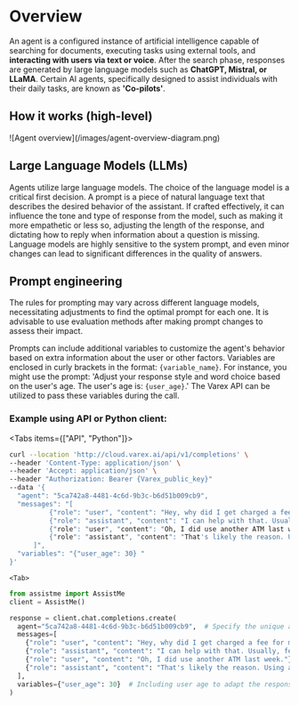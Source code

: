 # Overview

An agent is a configured instance of artificial intelligence capable of searching for documents, executing tasks using external tools, and **interacting with users via text or voice**. After the search phase, responses are generated by large language models such as **ChatGPT, Mistral, or LLaMA**. Certain AI agents, specifically designed to assist individuals with their daily tasks, are known as **'Co-pilots'**.

## How it works (high-level)

<Frame border fullWidth>
  ![Agent overview](/images/agent-overview-diagram.png)
</Frame>

## Large Language Models (LLMs)

Agents utilize large language models. The choice of the language model is a critical first decision. A prompt is a piece of natural language text that describes the desired behavior of the assistant. If crafted effectively, it can influence the tone and type of response from the model, such as making it more empathetic or less so, adjusting the length of the response, and dictating how to reply when information about a question is missing. Language models are highly sensitive to the system prompt, and even minor changes can lead to significant differences in the quality of answers.

## Prompt engineering

The rules for prompting may vary across different language models, necessitating adjustments to find the optimal prompt for each one. It is advisable to use evaluation methods after making prompt changes to assess their impact.

Prompts can include additional variables to customize the agent's behavior based on extra information about the user or other factors. Variables are enclosed in curly brackets in the format: `{variable_name}`. For instance, you might use the prompt: 'Adjust your response style and word choice based on the user's age. The user's age is: `{user_age}`.' The Varex API can be utilized to pass these variables during the call.


### Example using API or Python client:


<Tabs items={["API", "Python"]}>
  <Tab>
 
  ```bash
  curl --location 'http://cloud.varex.ai/api/v1/completions' \
  --header 'Content-Type: application/json' \
  --header 'Accept: application/json' \
  --header "Authorization: Bearer {Varex_public_key}"
  --data '{
    "agent": "5ca742a8-4481-4c6d-9b3c-b6d51b009cb9",
    "messages": "[
            {"role": "user", "content": "Hey, why did I get charged a fee for my checking account this month?"},
            {"role": "assistant", "content": "I can help with that. Usually, fees are for things like going below a minimum balance or using another bank's ATM. Did any of these happen recently?"},
            {"role": "user", "content": "Oh, I did use another ATM last week."},
            {"role": "assistant", "content": "That's likely the reason. Using an ATM from another bank can have a fee. To avoid this, try to use only ATMs from our bank. Anything else you need help with?"}
        ]",
    "variables": "{"user_age": 30} "
  }'
  ```
 
  </Tab>

    <Tab>

```python
from assistme import AssistMe
client = AssistMe()

response = client.chat.completions.create(
  agent="5ca742a8-4481-4c6d-9b3c-b6d51b009cb9",  # Specify the unique agent identifier
  messages=[
    {"role": "user", "content": "Hey, why did I get charged a fee for my checking account this month?"},
    {"role": "assistant", "content": "I can help with that. Usually, fees are for things like going below a minimum balance or using another bank's ATM. Did any of these happen recently?"},
    {"role": "user", "content": "Oh, I did use another ATM last week."},
    {"role": "assistant", "content": "That's likely the reason. Using an ATM from another bank can have a fee. To avoid this, try to use only ATMs from our bank. Anything else you need help with?"}
  ],
  variables={"user_age": 30}  # Including user age to adapt the response style
)
```
  </Tab>

  </Tabs>
